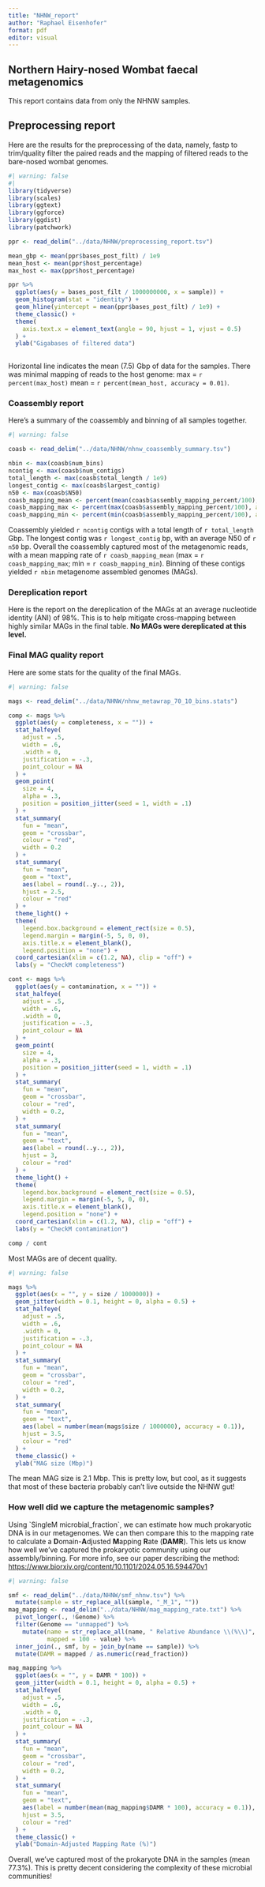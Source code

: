 ```yaml
---
title: "NHNW_report"
author: "Raphael Eisenhofer"
format: pdf
editor: visual
---
```


## Northern Hairy-nosed Wombat faecal metagenomics

This report contains data from only the NHNW samples.

## Preprocessing report

Here are the results for the preprocessing of the data, namely, fastp to trim/quality filter the paired reads and the mapping of filtered reads to the bare-nosed wombat genomes.

```r
#| warning: false
#| 
library(tidyverse)
library(scales)
library(ggtext)
library(ggforce)
library(ggdist)
library(patchwork)

ppr <- read_delim("../data/NHNW/preprocessing_report.tsv")

mean_gbp <- mean(ppr$bases_post_filt) / 1e9
mean_host <- mean(ppr$host_percentage)
max_host <- max(ppr$host_percentage)

ppr %>%
  ggplot(aes(y = bases_post_filt / 1000000000, x = sample)) +
  geom_histogram(stat = "identity") +
  geom_hline(yintercept = mean(ppr$bases_post_filt) / 1e9) +
  theme_classic() + 
  theme(
    axis.text.x = element_text(angle = 90, hjust = 1, vjust = 0.5)
  ) +
  ylab("Gigabases of filtered data")
  

```

Horizontal line indicates the mean (7.5) Gbp of data for the samples. There was minimal mapping of reads to the host genome: max = `r percent(max_host)` mean = `r percent(mean_host, accuracy = 0.01)`.

### Coassembly report 

Here's a summary of the coassembly and binning of all samples together.

```r
#| warning: false

coasb <- read_delim("../data/NHNW/nhnw_coassembly_summary.tsv")

nbin <- max(coasb$num_bins)
ncontig <- max(coasb$num_contigs)
total_length <- max(coasb$total_length / 1e9)
longest_contig <- max(coasb$largest_contig)
n50 <- max(coasb$N50)
coasb_mapping_mean <- percent(mean(coasb$assembly_mapping_percent/100), accuracy = 0.1)
coasb_mapping_max <- percent(max(coasb$assembly_mapping_percent/100), accuracy = 0.1)
coasb_mapping_min <- percent(min(coasb$assembly_mapping_percent/100), accuracy = 0.1)
```

Coassembly yielded `r ncontig` contigs with a total length of `r total_length` Gbp. The longest contig was `r longest_contig` bp, with an average N50 of `r n50` bp. Overall the coassembly captured most of the metagenomic reads, with a mean mapping rate of `r coasb_mapping_mean` (max = `r coasb_mapping_max`; min = `r coasb_mapping_min`). Binning of these contigs yielded `r nbin` metagenome assembled genomes (MAGs).

### Dereplication report

Here is the report on the dereplication of the MAGs at an average nucleotide identity (ANI) of 98%. This is to help mitigate cross-mapping between highly similar MAGs in the final table. **No MAGs were dereplicated at this level.**

### Final MAG quality report

Here are some stats for the quality of the final MAGs.

```r
#| warning: false

mags <- read_delim("../data/NHNW/nhnw_metawrap_70_10_bins.stats")

comp <- mags %>% 
  ggplot(aes(y = completeness, x = "")) +
  stat_halfeye(
    adjust = .5,
    width = .6, 
    .width = 0, 
    justification = -.3, 
    point_colour = NA
  ) + 
  geom_point(
    size = 4,
    alpha = .3,
    position = position_jitter(seed = 1, width = .1)
  ) + 
  stat_summary(
    fun = "mean", 
    geom = "crossbar", 
    colour = "red", 
    width = 0.2
  ) +
  stat_summary(
    fun = "mean",
    geom = "text",
    aes(label = round(..y.., 2)),
    hjust = 2.5,
    colour = "red"
  ) +  
  theme_light() +
  theme(
    legend.box.background = element_rect(size = 0.5),
    legend.margin = margin(-5, 5, 0, 0),
    axis.title.x = element_blank(),
    legend.position = "none") +
  coord_cartesian(xlim = c(1.2, NA), clip = "off") +
  labs(y = "CheckM completeness")

cont <- mags %>% 
  ggplot(aes(y = contamination, x = "")) +
  stat_halfeye(
    adjust = .5,
    width = .6, 
    .width = 0, 
    justification = -.3, 
    point_colour = NA
  ) + 
  geom_point(
    size = 4,
    alpha = .3,
    position = position_jitter(seed = 1, width = .1)
  ) + 
  stat_summary(
    fun = "mean", 
    geom = "crossbar", 
    colour = "red", 
    width = 0.2,
  ) +
  stat_summary(
    fun = "mean",
    geom = "text",
    aes(label = round(..y.., 2)),
    hjust = 3,
    colour = "red"
  ) +  
  theme_light() +
  theme(
    legend.box.background = element_rect(size = 0.5),
    legend.margin = margin(-5, 5, 0, 0),
    axis.title.x = element_blank(),
    legend.position = "none") +
  coord_cartesian(xlim = c(1.2, NA), clip = "off") +
  labs(y = "CheckM contamination")

comp / cont
```

Most MAGs are of decent quality.

```r
#| warning: false

mags %>%
  ggplot(aes(x = "", y = size / 1000000)) +
  geom_jitter(width = 0.1, height = 0, alpha = 0.5) +
  stat_halfeye(
    adjust = .5,
    width = .6, 
    .width = 0, 
    justification = -.3, 
    point_colour = NA
  ) + 
  stat_summary(
    fun = "mean", 
    geom = "crossbar", 
    colour = "red", 
    width = 0.2,
  ) +
  stat_summary(
    fun = "mean",
    geom = "text",
    aes(label = number(mean(mags$size / 1000000), accuracy = 0.1)),
    hjust = 3.5,
    colour = "red"
  ) +  
  theme_classic() +
  ylab("MAG size (Mbp)")
```

The mean MAG size is 2.1 Mbp. This is pretty low, but cool, as it suggests that most of these bacteria probably can't live outside the NHNW gut!

### How well did we capture the metagenomic samples?

Using \`SingleM microbial_fraction\`, we can estimate how much prokaryotic DNA is in our metagenomes. We can then compare this to the mapping rate to calculate a **D**omain-**A**djusted **M**apping **R**ate (**DAMR**). This lets us know how well we've captured the prokaryotic community using our assembly/binning. For more info, see our paper describing the method: <https://www.biorxiv.org/content/10.1101/2024.05.16.594470v1>

```r
#| warning: false

smf <- read_delim("../data/NHNW/smf_nhnw.tsv") %>%
  mutate(sample = str_replace_all(sample, "_M_1", ""))
mag_mapping <- read_delim("../data/NHNW/mag_mapping_rate.txt") %>%
  pivot_longer(., !Genome) %>%
  filter(Genome == "unmapped") %>%
    mutate(name = str_replace_all(name, " Relative Abundance \\(%\\)", ""),
           mapped = 100 - value) %>%
  inner_join(., smf, by = join_by(name == sample)) %>% 
  mutate(DAMR = mapped / as.numeric(read_fraction))

mag_mapping %>% 
  ggplot(aes(x = "", y = DAMR * 100)) +
  geom_jitter(width = 0.1, height = 0, alpha = 0.5) +
  stat_halfeye(
    adjust = .5,
    width = .6, 
    .width = 0, 
    justification = -.3, 
    point_colour = NA
  ) + 
  stat_summary(
    fun = "mean", 
    geom = "crossbar", 
    colour = "red", 
    width = 0.2,
  ) +
  stat_summary(
    fun = "mean",
    geom = "text",
    aes(label = number(mean(mag_mapping$DAMR * 100), accuracy = 0.1)),
    hjust = 3.5,
    colour = "red"
  ) +  
  theme_classic() +
  ylab("Domain-Adjusted Mapping Rate (%)")
```

Overall, we've captured most of the prokaryote DNA in the samples (mean 77.3%). This is pretty decent considering the complexity of these microbial communities!
